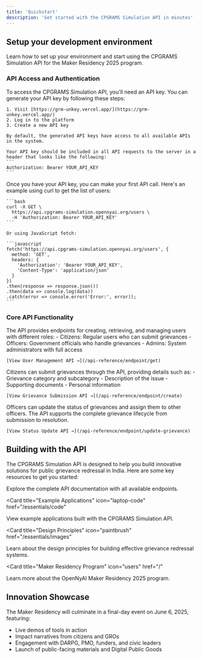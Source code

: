 ```yaml
---
title: 'Quickstart'
description: 'Get started with the CPGRAMS Simulation API in minutes'
---
```


## Setup your development environment

Learn how to set up your environment and start using the CPGRAMS Simulation API for the Maker Residency 2025 program.

### API Access and Authentication

<AccordionGroup>
  <Accordion icon="key" title="Get your API key">
    To access the CPGRAMS Simulation API, you'll need an API key. You can generate your API key by following these steps:
    
    1. Visit [https://grm-unkey.vercel.app/](https://grm-unkey.vercel.app/)
    2. Log in to the platform
    3. Create a new API key
    
    By default, the generated API keys have access to all available APIs in the system.
    
    Your API key should be included in all API requests to the server in a header that looks like the following:
    ```
    Authorization: Bearer YOUR_API_KEY
    ```
  </Accordion>
  <Accordion icon="code" title="Make your first API call">
    Once you have your API key, you can make your first API call. Here's an example using curl to get the list of users:
    
    ```bash
    curl -X GET \
      https://api.cpgrams-simulation.opennyai.org/users \
      -H 'Authorization: Bearer YOUR_API_KEY'
    ```
    
    Or using JavaScript fetch:
    
    ```javascript
    fetch('https://api.cpgrams-simulation.opennyai.org/users', {
      method: 'GET',
      headers: {
        'Authorization': 'Bearer YOUR_API_KEY',
        'Content-Type': 'application/json'
      }
    })
    .then(response => response.json())
    .then(data => console.log(data))
    .catch(error => console.error('Error:', error));
    ```
  </Accordion>
</AccordionGroup>

### Core API Functionality

<AccordionGroup>
  <Accordion icon="users" title="User Management">
    The API provides endpoints for creating, retrieving, and managing users with different roles:
    - Citizens: Regular users who can submit grievances
    - Officers: Government officials who handle grievances
    - Admins: System administrators with full access
    
    [View User Management API →](/api-reference/endpoint/get)
  </Accordion>
  
  <Accordion icon="file-pen" title="Grievance Submission">
    Citizens can submit grievances through the API, providing details such as:
    - Grievance category and subcategory
    - Description of the issue
    - Supporting documents
    - Personal information
    
    [View Grievance Submission API →](/api-reference/endpoint/create)
  </Accordion>
  
  <Accordion icon="arrows-spin" title="Status Updates and Assignment">
    Officers can update the status of grievances and assign them to other officers. The API supports the complete grievance lifecycle from submission to resolution.
    
    [View Status Update API →](/api-reference/endpoint/update-grievance)
  </Accordion>
  
</AccordionGroup>

## Building with the API

The CPGRAMS Simulation API is designed to help you build innovative solutions for public grievance redressal in India. Here are some key resources to get you started:

<CardGroup>

<Card title="API Reference" icon="code" href="/api-reference/introduction">
  Explore the complete API documentation with all available endpoints.
</Card>

<Card
  title="Example Applications"
  icon="laptop-code"
  href="/essentials/code"
>
  View example applications built with the CPGRAMS Simulation API.
</Card>

<Card
  title="Design Principles"
  icon="paintbrush"
  href="/essentials/images"
>
  Learn about the design principles for building effective grievance redressal systems.
</Card>

<Card
  title="Maker Residency Program"
  icon="users"
  href="/"
>
  Learn more about the OpenNyAI Maker Residency 2025 program.
</Card>

</CardGroup>

## Innovation Showcase

The Maker Residency will culminate in a final-day event on June 6, 2025, featuring:

- Live demos of tools in action
- Impact narratives from citizens and GROs
- Engagement with DARPG, PMO, funders, and civic leaders
- Launch of public-facing materials and Digital Public Goods

